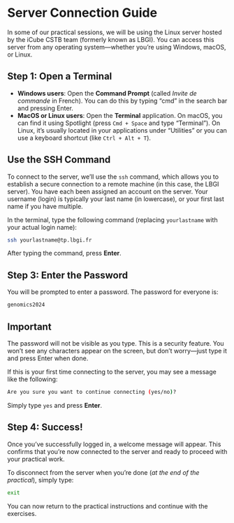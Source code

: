 # Server Connection Guide

In some of our practical sessions, we will be using the Linux server hosted by the iCube CSTB team (formerly known as LBGI). You can access this server from any operating system—whether you're using Windows, macOS, or Linux.

## Step 1: Open a Terminal
- **Windows users**: Open the **Command Prompt** (called *Invite de commande* in French). You can do this by typing "cmd" in the search bar and pressing Enter.
- **MacOS or Linux users**: Open the **Terminal** application. On macOS, you can find it using Spotlight (press `Cmd + Space` and type "Terminal"). On Linux, it’s usually located in your applications under "Utilities" or you can use a keyboard shortcut (like `Ctrl + Alt + T`).

## Use the SSH Command

To connect to the server, we’ll use the `ssh` command, which allows you to establish a secure connection to a remote machine (in this case, the LBGI server). You have each been assigned an account on the server. Your username (login) is typically your last name (in lowercase), or your first last name if you have multiple.

In the terminal, type the following command (replacing `yourlastname` with your actual login name):

```bash
ssh yourlastname@tp.lbgi.fr
```

After typing the command, press **Enter**.


## Step 3: Enter the Password

You will be prompted to enter a password. The password for everyone is:

```bash
genomics2024
```

::: {.callout-important}
## Important
The password will not be visible as you type. This is a security feature. You won't see any characters appear on the screen, but don’t worry—just type it and press Enter when done.
:::

If this is your first time connecting to the server, you may see a message like the following:

```bash
Are you sure you want to continue connecting (yes/no)?
```

Simply type `yes` and press **Enter**.

## Step 4: Success!

Once you’ve successfully logged in, a welcome message will appear. This confirms that you're now connected to the server and ready to proceed with your practical work.

To disconnect from the server when you're done (*at the end of the practical*), simply type:

```bash
exit
```

You can now return to the practical instructions and continue with the exercises.